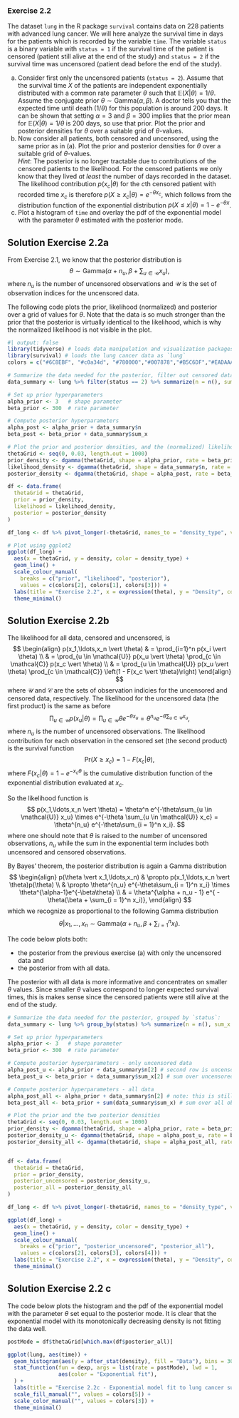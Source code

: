 
### Exercise 2.2 {#sec-prob_post_exp_lung}
The dataset `lung` in the R package `survival` contains data on 228 patients with advanced lung cancer. We will here analyze the survival time in days for the patients which is recorded by the variable `time`. The variable `status` is a binary variable with `status = 1` if the survival time of the patient is censored (patient still alive at the end of the study) and `status = 2` if the survival time was uncensored (patient dead before the end of the study). 

(a) Consider first only the uncensored patients (`status = 2`). Assume that the survival time $X$ of the patients are independent exponentially distributed with a common rate parameter $\theta$ such that $\mathbb{E}(X \vert \theta) = 1/\theta$. Assume the conjugate prior $\theta \sim \mathrm{Gamma}(\alpha,\beta)$. A doctor tells you that the expected time until death ($1/\theta$) for this population is around $200$ days. It can be shown that setting $\alpha=3$ and $\beta=300$ implies that the prior mean for $\mathbb{E}(X \vert \theta) = 1/\theta$ is $200$ days, so use that prior. Plot the prior and posterior densities for $\theta$ over a suitable grid of $\theta$-values.
(b) Now consider all patients, both censored and uncensored, using the same prior as in (a). Plot the prior and posterior densities for $\theta$ over a suitable grid of $\theta$-values.  
*Hint*: The posterior is no longer tractable due to contributions of the censored patients to the likelihood. For the censored patients we only know that they lived *at least* the number of days recorded in the dataset. The likelihood contribution $p(x_c \vert \theta)$ for the $c$th censored patient with recorded time $x_c$ is therefore $p(X \geq x_c \vert \theta) = e^{-\theta x_c}$, which follows from the distribution function of the exponential distribution $p(X \leq x \vert \theta) = 1 - e^{-\theta x}$.
(c) Plot a histogram of `time` and overlay the pdf of the exponential model with the parameter $\theta$ estimated with the posterior mode.


::: {#prob:expon_lung_a .callout-note icon="false" collapse="true"}
## Solution Exercise 2.2a
From Exercise 2.1, we know that the posterior distribution is 
$$\theta \sim \mathrm{Gamma}(\alpha + n_u, \beta + \sum\nolimits_{u \in \mathcal{U}} x_u),$$
where $n_u$ is the number of uncensored observations and $\mathcal{U}$ is the set of observation indices for the uncensored data.

The following code plots the prior, likelihood (normalized) and posterior over a grid of values for $\theta$. Note that the data is so much stronger than the prior that the posterior is virtually identical to the likelihood, which is why the normalized likelihood is not visible in the plot.

```r
#| output: false
library(tidyverse) # loads data manipulation and visualization packages
library(survival) # loads the lung cancer data as `lung`
colors = c("#6C8EBF", "#c0a34d", "#780000","#007878","#B5C6DF","#EADAAA","#AE6666")
```

```r
# Summarize the data needed for the posterior, filter out censored data
data_summary <- lung %>% filter(status == 2) %>% summarize(n = n(), sum_x = sum(time))
```

```r
# Set up prior hyperparameters
alpha_prior <- 3   # shape parameter
beta_prior <- 300  # rate parameter

# Compute posterior hyperparameters
alpha_post <- alpha_prior + data_summary$n  
beta_post <- beta_prior + data_summary$sum_x   
```

```r
# Plot the prior and posterior densities, and the (normalized) likelihood as a bon 
thetaGrid <- seq(0, 0.03, length.out = 1000)
prior_density <- dgamma(thetaGrid, shape = alpha_prior, rate = beta_prior)
likelihood_density <- dgamma(thetaGrid, shape = data_summary$n, rate = data_summary$sum_x)
posterior_density <- dgamma(thetaGrid, shape = alpha_post, rate = beta_post)

df <- data.frame(
  thetaGrid = thetaGrid, 
  prior = prior_density, 
  likelihood = likelihood_density,
  posterior = posterior_density
)

df_long <- df %>% pivot_longer(-thetaGrid, names_to = "density_type", values_to = "density")

# Plot using ggplot2
ggplot(df_long) +
  aes(x = thetaGrid, y = density, color = density_type) +
  geom_line() +
  scale_colour_manual(
    breaks = c("prior", "likelihood", "posterior"), 
    values = c(colors[2], colors[1], colors[3])) +
  labs(title = "Exercise 2.2", x = expression(theta), y = "Density", color = "") + 
  theme_minimal()
```

:::


::: {#prob:expon_lung_b .callout-note icon="false" collapse="true"}
## Solution Exercise 2.2b

The likelihood for all data, censored and uncensored, is 
$$
\begin{align}
p(x_1,\ldots,x_n \vert \theta) & = \prod_{i=1}^n p(x_i \vert \theta) \\
& = \prod_{u \in \mathcal{U}} p(x_u \vert \theta) \prod_{c \in \mathcal{C}} p(x_c \vert \theta) \\
& = \prod_{u \in \mathcal{U}} p(x_u \vert \theta) \prod_{c \in \mathcal{C}} \left(1 - F(x_c \vert \theta)\right) 
\end{align}
$$
where $\mathcal{U}$ and $\mathcal{C}$ are the sets of observation indicies for the uncensored and censored data, respectively. The likelihood for the uncensored data (the first product) is the same as before
$$
\prod_{u \in \mathcal{U}} p(x_u \vert \theta) = \prod_{u \in \mathcal{U}} \theta e^{-\theta x_u} = \theta^{n_u} e^{-\theta\sum_{u \in \mathcal{U}} x_u},
$$
where $n_u$ is the number of uncensored observations. The likelihood contribution for each observation in the censored set (the second product) is the survival function
$$
\mathrm{Pr}(X \geq x_c) = 1 - F(x_c \vert \theta),
$$
where $F(x_c \vert \theta) = 1 - e^{-x_c \theta}$ is the cumulative distribution function of the exponential distribution evaluated at $x_c$.

So the likelihood function is
$$
p(x_1,\ldots,x_n \vert \theta) = \theta^n e^{-\theta\sum_{u \in \mathcal{U}} x_u} \times e^{-\theta \sum_{u \in \mathcal{U}} x_c} = \theta^{n_u} e^{-\theta\sum_{i = 1}^n x_i}.
$$
where one should note that $\theta$ is raised to the number of uncensored observations, $n_u$ while the sum in the exponential term includes both uncensored and censored observations.

By Bayes' theorem, the posterior distribution is again a Gamma distribution
$$
\begin{align}
p(\theta \vert x_1,\ldots,x_n) & \propto p(x_1,\ldots,x_n \vert \theta)p(\theta) \\
& \propto \theta^{n_u} e^{-\theta\sum_{i = 1}^n x_i} \times \theta^{\alpha-1}e^{-\beta\theta} \\
& = \theta^{\alpha + n_u - 1} e^{ -\theta(\beta + \sum_{i = 1}^n x_i)},
\end{align}
$$
which we recognize as proportional to the following Gamma distribution
$$
\theta \vert x_1,\ldots,x_n \sim \mathrm{Gamma}(\alpha + n_u,\beta + \sum\nolimits_{i=1}^n x_i).
$$ 

The code below plots both:

- the posterior from the previous exercise (a) with only the uncensored data and 
- the posterior from with all data.

The posterior with all data is more informative and concentrates on smaller $\theta$ values. Since smaller $\theta$ values correspond to longer expected survival times, this is makes sense since the censored patients were still alive at the end of the study.

```r
# Summarize the data needed for the posterior, grouped by `status`:
data_summary <- lung %>% group_by(status) %>% summarize(n = n(), sum_x = sum(time))
```

```r
# Set up prior hyperparameters
alpha_prior <- 3   # shape parameter
beta_prior <- 300  # rate parameter

# Compute posterior hyperparameters - only uncensored data
alpha_post_u <- alpha_prior + data_summary$n[2] # second row is uncensored data (status = 2)  
beta_post_u <- beta_prior + data_summary$sum_x[2] # sum over uncensored observations

# Compute posterior hyperparameters - all data
alpha_post_all <- alpha_prior + data_summary$n[2] # note: this is still n_u 
beta_post_all <- beta_prior + sum(data_summary$sum_x) # sum over all observations   
```

```r
# Plot the prior and the two posterior densities 
thetaGrid <- seq(0, 0.03, length.out = 1000)
prior_density <- dgamma(thetaGrid, shape = alpha_prior, rate = beta_prior)
posterior_density_u <- dgamma(thetaGrid, shape = alpha_post_u, rate = beta_post_u)
posterior_density_all <- dgamma(thetaGrid, shape = alpha_post_all, rate = beta_post_all)


df <- data.frame(
  thetaGrid = thetaGrid, 
  prior = prior_density, 
  posterior_uncensored = posterior_density_u,
  posterior_all = posterior_density_all
)

df_long <- df %>% pivot_longer(-thetaGrid, names_to = "density_type", values_to = "density")

ggplot(df_long) +
  aes(x = thetaGrid, y = density, color = density_type) +
  geom_line() +
  scale_colour_manual(
    breaks = c("prior", "posterior_uncensored", "posterior_all"), 
    values = c(colors[2], colors[3], colors[4])) +
  labs(title = "Exercise 2.2", x = expression(theta), y = "Density", color = "") + 
  theme_minimal()
```

:::

::: {#prob:expon_lung_c .callout-note icon="false" collapse="true"}
## Solution Exercise 2.2 c
The code below plots the histogram and the pdf of the exponential model with the parameter $\theta$ set equal to the posterior mode. It is clear that the exponential model with its monotonically decreasing density is not fitting the data well.
```r
postMode = df$thetaGrid[which.max(df$posterior_all)]

ggplot(lung, aes(time)) +
  geom_histogram(aes(y = after_stat(density), fill = "Data"), bins = 30) +
  stat_function(fun = dexp, args = list(rate = postMode), lwd = 1, 
                aes(color = "Exponential fit"),
  ) +
  labs(title = "Exercise 2.2c - Exponential model fit to lung cancer survival", x = "days", y = "Density") + 
  scale_fill_manual("", values = colors[5]) +
  scale_color_manual("", values = colors[3]) +
  theme_minimal()
```

:::
